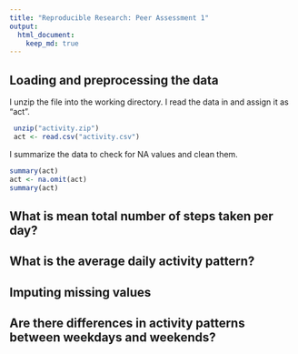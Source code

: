 ```yaml
---
title: "Reproducible Research: Peer Assessment 1"
output: 
  html_document:
    keep_md: true
---
```



## Loading and preprocessing the data

I unzip the file into the working directory. I read the data in and assign it as "act".

```r
 unzip("activity.zip")
 act <- read.csv("activity.csv")
```

I summarize the data to check for NA values and clean them.

```r
summary(act)
act <- na.omit(act)
summary(act)
```

## What is mean total number of steps taken per day?



## What is the average daily activity pattern?



## Imputing missing values



## Are there differences in activity patterns between weekdays and weekends?
